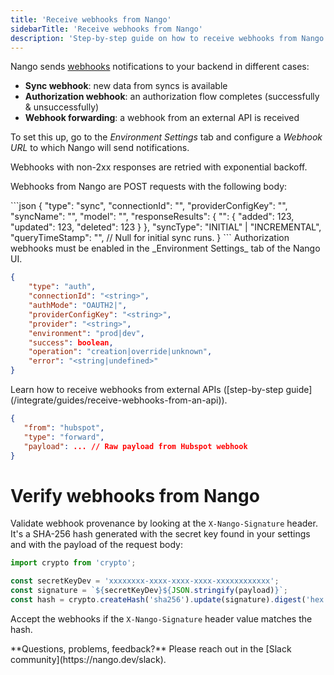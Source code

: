 ```yaml
---
title: 'Receive webhooks from Nango'
sidebarTitle: 'Receive webhooks from Nango'
description: 'Step-by-step guide on how to receive webhooks from Nango.'
---
```


Nango sends [webhooks](/understand/concepts/webhooks) notifications to your backend in different cases:
- **Sync webhook**: new data from syncs is available
- **Authorization webhook**: an authorization flow completes (successfully & unsuccessfully)  
- **Webhook forwarding**: a webhook from an external API is received 

To set this up, go to the _Environment Settings_ tab and configure a _Webhook URL_ to which Nango will send notifications. 

<Tip>
Webhooks with non-2xx responses are retried with exponential backoff.
</Tip>

Webhooks from Nango are POST requests with the following body:

<Tabs>
<Tab title="Sync webhook">
```json
{
    "type": "sync",
    "connectionId": "<string>",
    "providerConfigKey": "<string>",
    "syncName": "<string>",
    "model": "<string>",
    "responseResults": { "<DataModel>": { "added": 123, "updated": 123, "deleted": 123 } },
    "syncType": "INITIAL" | "INCREMENTAL",
    "queryTimeStamp": "<timestamp>", // Null for initial sync runs.
}
```
</Tab>

<Tab title="Authorization webhook">

<Info>
Authorization webhooks must be enabled in the _Environment Settings_ tab of the Nango UI.
</Info>

```json
{
    "type": "auth",
    "connectionId": "<string>",
    "authMode": "OAUTH2|",
    "providerConfigKey": "<string>",
    "provider": "<string>",
    "environment": "prod|dev",
    "success": boolean,
    "operation": "creation|override|unknown",
    "error": "<string|undefined>"
}
```
</Tab>

<Tab title="Webhook Forwarding">

<Info>
Learn how to receive webhooks from external APIs ([step-by-step guide](/integrate/guides/receive-webhooks-from-an-api)).
</Info>

```json
{
   "from": "hubspot",
   "type": "forward",
   "payload": ... // Raw payload from Hubspot webhook
}
```
</Tab>

</Tabs>


# Verify webhooks from Nango

Validate webhook provenance by looking at the `X-Nango-Signature` header. It's a SHA-256 hash generated with the secret key found in your settings and with the payload of the request body:

```typescript
import crypto from 'crypto';

const secretKeyDev = 'xxxxxxxx-xxxx-xxxx-xxxx-xxxxxxxxxxxx';
const signature = `${secretKeyDev}${JSON.stringify(payload)}`;
const hash = crypto.createHash('sha256').update(signature).digest('hex');
```

Accept the webhooks if the `X-Nango-Signature` header value matches the hash.

<Tip>
**Questions, problems, feedback?** Please reach out in the [Slack community](https://nango.dev/slack).
</Tip>